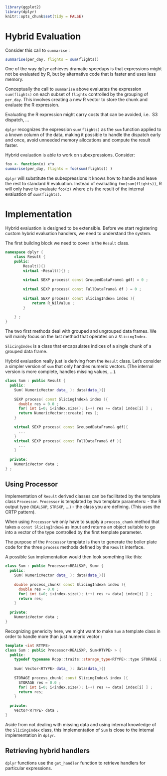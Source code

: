<!--
%\VignetteEngine{knitr}
%\VignetteIndexEntry{Hybrid Evaluation}
-->

```r
library(ggplot2)
library(dplyr)
knitr::opts_chunk$set(tidy = FALSE)
```

# Hybrid Evaluation

Consider this call to `summarise` : 

```r
summarise(per_day, flights = sum(flights))
```

One of the way `dplyr` achieves dramatic speedups is that expressions might not 
be evaluated by R, but by alternative code that is faster and uses less memory. 

Conceptually the call to `summarise` above evaluates the expression `sum(flights)`
on each subset of `flights` controlled by the grouping of `per_day`. This involves
creating a new R vector to store the chunk and evaluate the R expression. 

Evaluating the R expression might carry costs that can be avoided, i.e. 
S3 dispatch, ...

`dplyr` recognizes the expression `sum(flights)` as the `sum` function applied 
to a known column of the data, making it possible to handle the dispatch 
early and once, avoid unneeded memory allocations and compute the result faster. 

Hybrid evaluation is able to work on subexpressions. Consider: 

```r
foo <- function(x) x*x 
summarise(per_day, flights = foo(sum(flights)) )
```

`dplyr` will substitute the subexpressions it knows how to handle and leave the 
rest to standard R evaluation. Instead of evaluating `foo(sum(flights))`, R will 
only have to evaluate `foo(z)` where `z` is the result of the internal evaluation
of `sum(flights)`. 

# Implementation

Hybrid evaluation is designed to be extensible. Before we start registering 
custom hybrid evaluation handlers, we need to understand the system. 

The first building block we need to cover is the `Result` class. 

```cpp
namespace dplyr {
    class Result {
    public:
        Result(){}
        virtual ~Result(){} ;
        
        virtual SEXP process( const GroupedDataFrame& gdf) = 0 ;
        
        virtual SEXP process( const FullDataFrame& df ) = 0 ;
        
        virtual SEXP process( const SlicingIndex& index ){
            return R_NilValue ;    
        }
        
    } ;
}
```

The two first methods deal with grouped and ungrouped data frames. 
We will mainly focus on the last method that operates on a `SlicingIndex`. 

`SlicingIndex` is a class that encapsulates indices of a single chunk of a grouped
data frame. 

Hybrid evaluation really just is deriving from the `Result` class. Let's consider 
a simpler version of `sum` that only handles numeric vectors. (The internal version 
is more complete, handles missing values, ...). 

```cpp
class Sum : public Result {
  public:
    Sum( NumericVector data_ ): data(data_){}
    
    SEXP process( const SlicingIndex& index ){
      double res = 0.0 ;
      for( int i=0; i<index.size(); i++) res += data[ index[i] ] ;
      return NumericVector::create( res );
    }
    
    virtual SEXP process( const GroupedDataFrame& gdf){
      ...
    }
    virtual SEXP process( const FullDataFrame& df ){
      ...
    }
        
  private:
    NumericVector data ;
} ;
```

## Using Processor

Implementation of `Result` derived classes can be facilitated by the template 
class `Processor`. `Processor` is templated by two template parameters: 
 - the R output type (`REALSXP`, `STRSXP`, ...) 
 - the class you are defining. (This uses the CRTP pattern). 
 
When using `Processor` we only have to supply a `process_chunk` method
that takes a `const SlicingIndex&` as input and returns an object suitable to 
go into a vector of the type controlled by the first template parameter. 

The purpose of the `Processor` template is then to generate the boiler plate 
code for the three `process` methods defined by the `Result` interface. 

A possible `Sum` implementation would then look something like this:

```cpp
class Sum : public Processor<REALSXP, Sum> {
  public:
    Sum( NumericVector data_ ): data(data_){}
    
    double process_chunk( const SlicingIndex& index ){
      double res = 0.0 ;
      for( int i=0; i<index.size(); i++) res += data[ index[i] ] ;
      return res;
    }
    
  private:
    NumericVector data ;
}
```

Recognizing genericity here, we might want to make `Sum` a template class
in order to handle more than just numeric vector : 

```cpp
template <int RTYPE>
class Sum : public Processor<REALSXP, Sum<RTYPE> > {
  public:
    typedef typename Rcpp::traits::storage_type<RTYPE>::type STORAGE ;
    
    Sum( Vector<RTYPE> data_ ): data(data_){}
    
    STORAGE process_chunk( const SlicingIndex& index ){
      STORAGE res = 0.0 ;
      for( int i=0; i<index.size(); i++) res += data[ index[i] ] ;
      return res;
    }
    
  private:
    Vector<RTYPE> data ;
}
```

Aside from not dealing with missing data and using internal knowledge of the 
`SlicingIndex` class, this implementation of `Sum` is close to the 
internal implementation in `dplyr`. 

## Retrieving hybrid handlers

`dplyr` functions use the `get_handler` function to retrieve handlers for 
particular expressions. 




